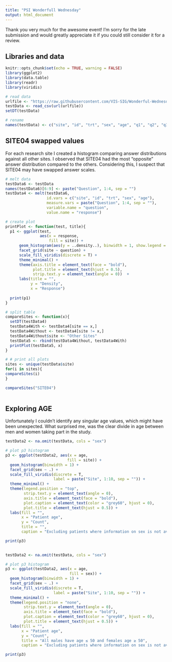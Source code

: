 ---
title: "PSI Wonderfull Wednesday"
output: html_document
---

Thank you very much for the awesome event!
I'm sorry for the late submission and would greatly appreciate it if you could still consider it for a review.

## Libraries and data

```{r, warning = FALSE}
knitr::opts_chunk$set(echo = TRUE, warning = FALSE)
library(ggplot2)
library(data.table)
library(readr)
library(viridis)

```

```{r}
# read data
urlfile <- "https://raw.githubusercontent.com/VIS-SIG/Wonderful-Wednesdays/master/data/2023/2023-09-13/PROdata.csv"
testData <- read_csv(url(urlfile))
setDT(testData)

# rename
names(testData) <- c("site", "id", "trt", "sex", "age", "q1", "q2", "q3", "q4")
```

## SITE04 swapped values

For each research site I created a histogram comparing answer distributions against all other sites. 
I observed that SITE04 had the most "opposite" answer distribution compared to the others. 
Considering this, I suspect that SITE04 may have swapped answer scales.

```{r}
# melt data
testData6 <- testData
names(testData6)[6:9] <- paste("Question", 1:4, sep = "")
testData4 <- melt(testData6, 
                  id.vars = c("site", "id", "trt", "sex", "age"), 
                  measure.vars = paste("Question", 1:4, sep = ""), 
                  variable.name = "question", 
                  value.name = "response")

# create plot
printPlot <- function(test, title){
  p1 <- ggplot(test,
               aes(x = response,
                   fill = site)) +
      geom_histogram(aes(y = ..density..), binwidth = 1, show.legend = F) +
      facet_grid(site ~ question) +
      scale_fill_viridis(discrete = T) +
      theme_minimal() +
      theme(axis.title = element_text(face = "bold"),
            plot.title = element_text(hjust = 0.5),
            strip.text.y = element_text(angle = 0))  +
      labs(title = "",
           y = "Density",
           x = "Response")
  
  print(p1)
}  

# split table
compareSites <- function(x){
  setDT(testData4)
  testData4With <- testData4[site == x,]
  testData4Without <- testData4[site != x,]
  testData4Without$site <- "Other Sites"
  testData5 <- rbind(testData4Without, testData4With)
  printPlot(testData5, x)
}

# # print all plots
sites <- unique(testData$site)
for(i in sites){
compareSites(i)
}

compareSites("SITE04")
  
```

## Exploring AGE

Unfortunately I couldn't identify any singular age values, which might have been unexpected. 
What surprised me, was the clear divide in age between men and women taking part in the study.

```{r}
testData2 <- na.omit(testData, cols = "sex")

# plot p3 histogram
p3 <- ggplot(testData2, aes(x = age,
                           fill = site)) +
  geom_histogram(binwidth = 1) +
  facet_grid(sex ~ .) +
  scale_fill_viridis(discrete = T,
                     label = paste("Site", 1:10, sep = "")) +
  theme_minimal() +
  theme(legend.position = "top",
        strip.text.y = element_text(angle = 0),
        axis.title = element_text(face = "bold"),
        plot.caption = element_text(color = "grey60", hjust = 0),
        plot.title = element_text(hjust = 0.5)) + 
  labs(fill = "",
       x = "Patient age",
       y = "Count",
       title = "",
       caption = "Excluding patients where information on sex is not available")

print(p3)
  
```

```{r}
testData2 <- na.omit(testData, cols = "sex")

# plot p3 histogram
p3 <- ggplot(testData2, aes(x = age,
                            fill = sex)) +
  geom_histogram(binwidth = 1) +
  facet_grid(sex ~ .) +
  scale_fill_viridis(discrete = T,
                     label = paste("Site", 1:10, sep = "")) +
  theme_minimal() +
  theme(legend.position = "none",
        strip.text.y = element_text(angle = 0),
        axis.title = element_text(face = "bold"),
        plot.caption = element_text(color = "grey60", hjust = 0),
        plot.title = element_text(hjust = 0.5)) + 
  labs(fill = "",
       x = "Patient age",
       y = "Count",
       title = "All males have age ≤ 50 and females age ≥ 50",
       caption = "Excluding patients where information on sex is not available")

print(p3)
  
```
